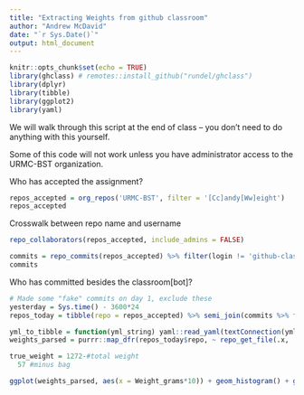 ```yaml
---
title: "Extracting Weights from github classroom"
author: "Andrew McDavid"
date: "`r Sys.Date()`"
output: html_document
---
```


```r
knitr::opts_chunk$set(echo = TRUE)
library(ghclass) # remotes::install_github("rundel/ghclass")
library(dplyr)
library(tibble)
library(ggplot2)
library(yaml)
```

We will walk through this script at the end of class -- you don't need to do anything with this yourself.

Some of this code will not work unless you have administrator access to the URMC-BST organization.

Who has accepted the assignment?
```r
repos_accepted = org_repos('URMC-BST', filter = '[Cc]andy[Ww]eight')
repos_accepted
```

Crosswalk between repo name and username

```r
repo_collaborators(repos_accepted, include_admins = FALSE)
```

```r
commits = repo_commits(repos_accepted) %>% filter(login != 'github-classroom[bot]')
commits
```

Who has committed besides the classroom[bot]?



```r
# Made some "fake" commits on day 1, exclude these
yesterday = Sys.time() - 3600*24
repos_today = tibble(repo = repos_accepted) %>% semi_join(commits %>% filter(date > yesterday))

yml_to_tibble = function(yml_string) yaml::read_yaml(textConnection(yml_string)) %>% tibble::as_tibble()
weights_parsed = purrr::map_dfr(repos_today$repo, ~ repo_get_file(.x,  'weight.yml', include_details = FALSE) %>% yml_to_tibble, .id = 'repo')
```

```r
true_weight = 1272-#total weight
  57 #minus bag
```

```r
ggplot(weights_parsed, aes(x = Weight_grams*10)) + geom_histogram() + geom_vline(xintercept = true_weight)
```


